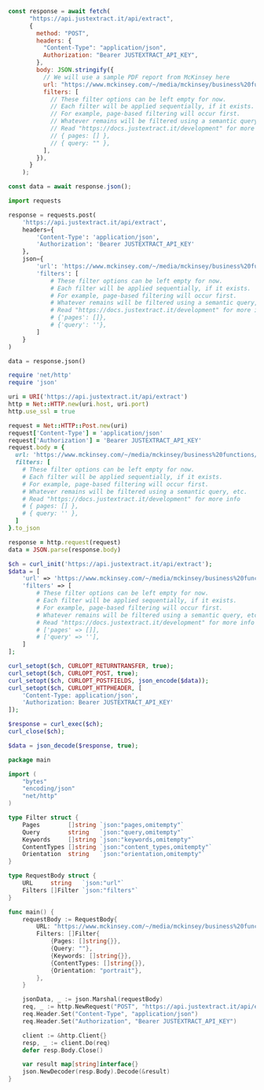 <CodeGroup>

```javascript api.js
const response = await fetch(
      "https://api.justextract.it/api/extract",
      {
        method: "POST",
        headers: {
          "Content-Type": "application/json",
          Authorization: "Bearer JUSTEXTRACT_API_KEY",
        },
        body: JSON.stringify({
          // We will use a sample PDF report from McKinsey here
          url: "https://www.mckinsey.com/~/media/mckinsey/business%20functions/quantumblack/our%20insights/the%20state%20of%20ai/2024/the-state-of-ai-in-early-2024-final.pdf",
          filters: [
            // These filter options can be left empty for now.
			// Each filter will be applied sequentially, if it exists.
			// For example, page-based filtering will occur first.
			// Whatever remains will be filtered using a semantic query, etc.
            // Read "https://docs.justextract.it/development" for more info
            // { pages: [] },
            // { query: "" },
          ],
        }),
      }
    );

const data = await response.json();
```


```python api.py
import requests

response = requests.post(
    'https://api.justextract.it/api/extract',
    headers={
        'Content-Type': 'application/json',
        'Authorization': 'Bearer JUSTEXTRACT_API_KEY'
    },
    json={
        'url': 'https://www.mckinsey.com/~/media/mckinsey/business%20functions/quantumblack/our%20insights/the%20state%20of%20ai/2024/the-state-of-ai-in-early-2024-final.pdf',
        'filters': [
 			# These filter options can be left empty for now.
			# Each filter will be applied sequentially, if it exists.
			# For example, page-based filtering will occur first.
			# Whatever remains will be filtered using a semantic query, etc.
            # Read "https://docs.justextract.it/development" for more info
            # {'pages': []},
            # {'query': ''},
        ]
    }
)

data = response.json()
```


```ruby api.rb
require 'net/http'
require 'json'

uri = URI('https://api.justextract.it/api/extract')
http = Net::HTTP.new(uri.host, uri.port)
http.use_ssl = true

request = Net::HTTP::Post.new(uri)
request['Content-Type'] = 'application/json'
request['Authorization'] = 'Bearer JUSTEXTRACT_API_KEY'
request.body = {
  url: 'https://www.mckinsey.com/~/media/mckinsey/business%20functions/quantumblack/our%20insights/the%20state%20of%20ai/2024/the-state-of-ai-in-early-2024-final.pdf',
  filters: [
	# These filter options can be left empty for now.
	# Each filter will be applied sequentially, if it exists.
	# For example, page-based filtering will occur first.
	# Whatever remains will be filtered using a semantic query, etc.
    # Read "https://docs.justextract.it/development" for more info
    # { pages: [] },
    # { query: '' },
  ]
}.to_json

response = http.request(request)
data = JSON.parse(response.body)
```


```php api.php
$ch = curl_init('https://api.justextract.it/api/extract');
$data = [
    'url' => 'https://www.mckinsey.com/~/media/mckinsey/business%20functions/quantumblack/our%20insights/the%20state%20of%20ai/2024/the-state-of-ai-in-early-2024-final.pdf',
    'filters' => [
		# These filter options can be left empty for now.
		# Each filter will be applied sequentially, if it exists.
		# For example, page-based filtering will occur first.
		# Whatever remains will be filtered using a semantic query, etc.
        # Read "https://docs.justextract.it/development" for more info
        # ['pages' => []],
        # ['query' => ''],
    ]
];

curl_setopt($ch, CURLOPT_RETURNTRANSFER, true);
curl_setopt($ch, CURLOPT_POST, true);
curl_setopt($ch, CURLOPT_POSTFIELDS, json_encode($data));
curl_setopt($ch, CURLOPT_HTTPHEADER, [
    'Content-Type: application/json',
    'Authorization: Bearer JUSTEXTRACT_API_KEY'
]);

$response = curl_exec($ch);
curl_close($ch);

$data = json_decode($response, true);
```


```go api.go
package main

import (
    "bytes"
    "encoding/json"
    "net/http"
)

type Filter struct {
    Pages        []string `json:"pages,omitempty"`
    Query        string   `json:"query,omitempty"`
    Keywords     []string `json:"keywords,omitempty"`
    ContentTypes []string `json:"content_types,omitempty"`
    Orientation  string   `json:"orientation,omitempty"`
}

type RequestBody struct {
    URL     string   `json:"url"`
    Filters []Filter `json:"filters"`
}

func main() {
    requestBody := RequestBody{
        URL: "https://www.mckinsey.com/~/media/mckinsey/business%20functions/quantumblack/our%20insights/the%20state%20of%20ai/2024/the-state-of-ai-in-early-2024-final.pdf",
        Filters: []Filter{
            {Pages: []string{}},
            {Query: ""},
            {Keywords: []string{}},
            {ContentTypes: []string{}},
            {Orientation: "portrait"},
        },
    }

    jsonData, _ := json.Marshal(requestBody)
    req, _ := http.NewRequest("POST", "https://api.justextract.it/api/extract", bytes.NewBuffer(jsonData))
    req.Header.Set("Content-Type", "application/json")
    req.Header.Set("Authorization", "Bearer JUSTEXTRACT_API_KEY")

    client := &http.Client{}
    resp, _ := client.Do(req)
    defer resp.Body.Close()

    var result map[string]interface{}
    json.NewDecoder(resp.Body).Decode(&result)
}
```

</CodeGroup>